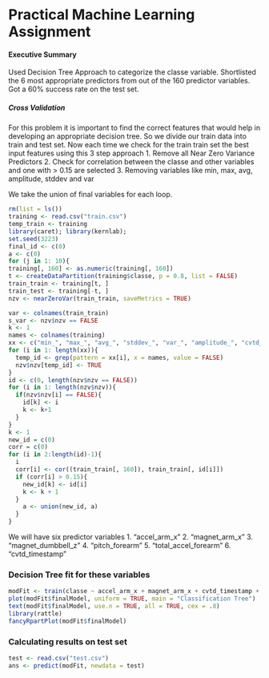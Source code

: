 
Practical Machine Learning Assignment
=============================================================
#### Executive Summary
Used Decision Tree Approach to categorize the classe variable. Shortlisted the 6 most appropriate predictors from out of the 160 predictor variables. Got a 60% success rate on the test set.

##### Cross Validation
For this problem it is important to find the correct features that would help in developing an appropriate decision tree. So we divide our train data into train and test set. Now each time we check for the train train set the best input features using this 3 step approach
1. Remove all Near Zero Variance Predictors
2. Check for correlation between the classe and other variables and one with > 0.15 are selected
3. Removing variables like min, max, avg, amplitude, stddev and var

We take the union of final variables for each loop.
```r
rm(list = ls())
training <- read.csv("train.csv")
temp_train <- training
library(caret); library(kernlab);
set.seed(3223)
final_id <- c(0)
a <- c(0)
for (j in 1: 10){
training[, 160] <- as.numeric(training[, 160])
t <- createDataPartition(training$classe, p = 0.8, list = FALSE)
train_train <- training[t, ]
train_test <- training[-t, ]
nzv <- nearZeroVar(train_train, saveMetrics = TRUE)

var <- colnames(train_train)
s_var <- nzv$nzv == FALSE
k <- 1
names <- colnames(training)
xx <- c("min_", "max_", "avg_", "stddev_", "var_", "amplitude_", "cvtd_timestamp", "user_name")
for (i in 1: length(xx)){
  temp_id <- grep(pattern = xx[i], x = names, value = FALSE)
  nzv$nzv[temp_id] <- TRUE
}
id <- c(0, length(nzv$nzv == FALSE))
for (i in 1: length(nzv$nzv)){
  if(nzv$nzv[i] == FALSE){
    id[k] <- i
    k <- k+1
  }
}
k <- 1
new_id = c(0)
corr = c(0)
for (i in 2:length(id)-1){
  i
  corr[i] <- cor((train_train[, 160]), train_train[, id[i]])
  if (corr[i] > 0.15){
    new_id[k] <- id[i]
    k <- k + 1
  }
    a <- union(new_id, a)
  }
}
```

We will have six predictor variables
1. "accel_arm_x" 2. "magnet_arm_x" 3. "magnet_dumbbell_z" 4. "pitch_forearm" 5. "total_accel_forearm" 6. "cvtd_timestamp"

### Decision Tree fit for these variables
```r
modFit <- train(classe ~ accel_arm_x + magnet_arm_x + cvtd_timestamp + magnet_dumbbell_z + pitch_forearm + total_accel_forearm, method = "rpart", data = temp_train)
plot(modFit$finalModel, uniform = TRUE, main = "Classification Tree")
text(modFit$finalModel, use.n = TRUE, all = TRUE, cex = .8)
library(rattle)
fancyRpartPlot(modFit$finalModel)
```

### Calculating results on test set
```r
test <- read.csv("test.csv")
ans <- predict(modFit, newdata = test)
```
